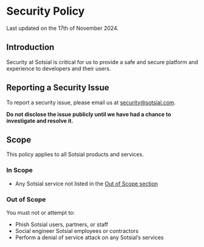 # Security Policy

Last updated on the 17th of November 2024.

## Introduction

Security at Sotsial is critical for us to provide a safe and secure platform and experience to developers and their users.

## Reporting a Security Issue

To report a security issue, please email us at [security@sotsial.com](mailto:security@sotsial.com).

**Do not disclose the issue publicly until we have had a chance to investigate and resolve it.**

## Scope

This policy applies to all Sotsial products and services.

### In Scope

- Any Sotsial service not listed in the [Out of Scope section](#out-of-scope)

### Out of Scope

You must not or attempt to:

- Phish Sotsial users, partners, or staff
- Social engineer Sotsial employees or contractors
- Perform a denial of service attack on any Sotsial’s services
